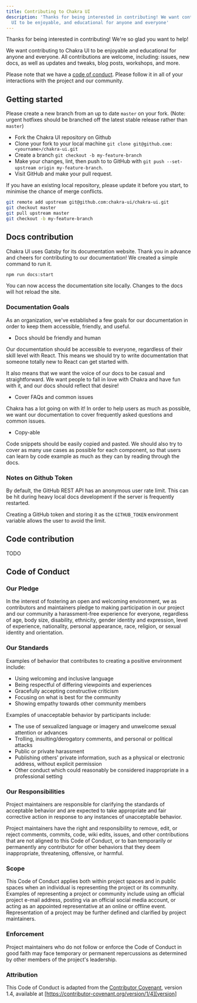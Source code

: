 ```yaml
---
title: Contributing to Chakra UI
description: 'Thanks for being interested in contributing! We want contributing to Chakra
  UI to be enjoyable, and educational for anyone and everyone'
---
```


Thanks for being interested in contributing! We're so glad you want to help!

We want contributing to Chakra UI to be enjoyable and educational for anyone and
everyone. All contributions are welcome, including: issues, new docs, as well as
updates and tweaks, blog posts, workshops, and more.

Please note that we have a [code of conduct](#code-of-conduct). Please follow it
in all of your interactions with the project and our community.

## Getting started

Please create a new branch from an up to date `master` on your fork. (Note:
urgent hotfixes should be branched off the latest stable release rather than
`master`)

- Fork the Chakra UI repository on Github
- Clone your fork to your local machine
  `git clone git@github.com:<yourname>/chakra-ui.git`
- Create a branch `git checkout -b my-feature-branch`
- Make your changes, lint, then push to to GitHub with
  `git push --set-upstream origin my-feature-branch`.
- Visit GitHub and make your pull request.

If you have an existing local repository, please update it before you start, to
minimise the chance of merge conflicts.

```sh
git remote add upstream git@github.com:chakra-ui/chakra-ui.git
git checkout master
git pull upstream master
git checkout -b my-feature-branch
```

## Docs contribution

Chakra UI uses Gatsby for its documentation website. Thank you in advance and
cheers for contributing to our documentation! We created a simple command to run
it.

```sh
npm run docs:start
```

You can now access the documentation site locally. Changes to the docs will hot
reload the site.

### Documentation Goals

As an organization, we've established a few goals for our documentation in order
to keep them accessible, friendly, and useful.

- Docs should be friendly and human

Our documentation should be accessible to everyone, regardless of their skill
level with React. This means we should try to write documentation that someone
totally new to React can get started with.

It also means that we want the voice of our docs to be casual and
straightforward. We want people to fall in love with Chakra and have fun with
it, and our docs should reflect that desire!

- Cover FAQs and common issues

Chakra has a lot going on with it! In order to help users as much as possible,
we want our documentation to cover frequently asked questions and common issues.

- Copy-able

Code snippets should be easily copied and pasted. We should also try to cover as
many use cases as possible for each component, so that users can learn by code
example as much as they can by reading through the docs.

### Notes on Github Token

By default, the GitHub REST API has an anonymous user rate limit. This can be
hit during heavy local docs development if the server is frequently restarted.

Creating a GitHub token and storing it as the `GITHUB_TOKEN` environment
variable allows the user to avoid the limit.

## Code contribution

TODO

## Code of Conduct

### Our Pledge

In the interest of fostering an open and welcoming environment, we as
contributors and maintainers pledge to making participation in our project and
our community a harassment-free experience for everyone, regardless of age, body
size, disability, ethnicity, gender identity and expression, level of
experience, nationality, personal appearance, race, religion, or sexual identity
and orientation.

### Our Standards

Examples of behavior that contributes to creating a positive environment
include:

- Using welcoming and inclusive language
- Being respectful of differing viewpoints and experiences
- Gracefully accepting constructive criticism
- Focusing on what is best for the community
- Showing empathy towards other community members

Examples of unacceptable behavior by participants include:

- The use of sexualized language or imagery and unwelcome sexual attention or
  advances
- Trolling, insulting/derogatory comments, and personal or political attacks
- Public or private harassment
- Publishing others' private information, such as a physical or electronic
  address, without explicit permission
- Other conduct which could reasonably be considered inappropriate in a
  professional setting

### Our Responsibilities

Project maintainers are responsible for clarifying the standards of acceptable
behavior and are expected to take appropriate and fair corrective action in
response to any instances of unacceptable behavior.

Project maintainers have the right and responsibility to remove, edit, or reject
comments, commits, code, wiki edits, issues, and other contributions that are
not aligned to this Code of Conduct, or to ban temporarily or permanently any
contributor for other behaviors that they deem inappropriate, threatening,
offensive, or harmful.

### Scope

This Code of Conduct applies both within project spaces and in public spaces
when an individual is representing the project or its community. Examples of
representing a project or community include using an official project e-mail
address, posting via an official social media account, or acting as an appointed
representative at an online or offline event. Representation of a project may be
further defined and clarified by project maintainers.

### Enforcement

Project maintainers who do not follow or enforce the Code of Conduct in good
faith may face temporary or permanent repercussions as determined by other
members of the project's leadership.

### Attribution

This Code of Conduct is adapted from the [Contributor Covenant][homepage],
version 1.4, available at
[https://contributor-covenant.org/version/1/4][version]

[homepage]: https://contributor-covenant.org
[version]: https://contributor-covenant.org/version/1/4/
